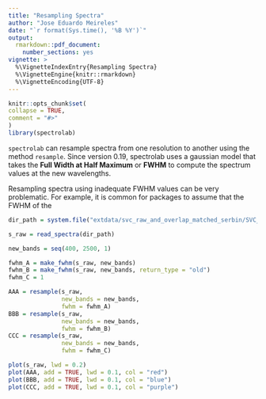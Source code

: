 ```yaml
---
title: "Resampling Spectra"
author: "Jose Eduardo Meireles"
date: "`r format(Sys.time(), '%B %Y')`"
output:
  rmarkdown::pdf_document:
    number_sections: yes
vignette: >
  %\VignetteIndexEntry{Resampling Spectra}
  %\VignetteEngine{knitr::rmarkdown} 
  %\VignetteEncoding{UTF-8}
---
```



```r
knitr::opts_chunk$set(
collapse = TRUE,
comment = "#>"
)
library(spectrolab)
```

`spectrolab` can resample spectra from one resolution to another using the method `resample`. Since version 0.19, spectrolab uses a gaussian model that takes the **Full Width at Half Maximum** or **FWHM** to compute the spectrum values at the new wavelengths.

Resampling spectra using inadequate FWHM values can be very problematic. For example, it is common for packages to assume that the FWHM of the 

```r
dir_path = system.file("extdata/svc_raw_and_overlap_matched_serbin/SVC_Files_moc", package = "spectrolab")

s_raw = read_spectra(dir_path)

new_bands = seq(400, 2500, 1)

fwhm_A = make_fwhm(s_raw, new_bands)
fwhm_B = make_fwhm(s_raw, new_bands, return_type = "old")
fwhm_C = 1

AAA = resample(s_raw,
               new_bands = new_bands,
               fwhm = fwhm_A)
BBB = resample(s_raw,
               new_bands = new_bands,
               fwhm = fwhm_B)
CCC = resample(s_raw,
               new_bands = new_bands,
               fwhm = fwhm_C)

plot(s_raw, lwd = 0.2)
plot(AAA, add = TRUE, lwd = 0.1, col = "red")
plot(BBB, add = TRUE, lwd = 0.1, col = "blue")
plot(CCC, add = TRUE, lwd = 0.1, col = "purple")
```

